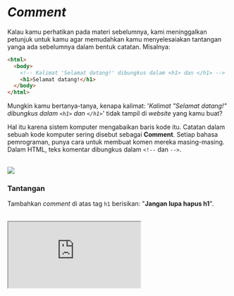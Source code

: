 # _Comment_

Kalau kamu perhatikan pada materi sebelumnya, kami meninggalkan petunjuk untuk kamu agar memudahkan kamu menyelesaiakan tantangan yanga ada sebelumnya dalam bentuk catatan. Misalnya:

```html
<html>
  <body>
    <!-- Kalimat 'Selamat datang!' dibungkus dalam <h1> dan </h1> -->
    <h1>Selamat datang!</h1>
  </body>
</html>
```

Mungkin kamu bertanya-tanya, kenapa kalimat: '_Kalimat "Selamat datang!" dibungkus dalam `<h1>` dan `</h1>`_' tidak tampil di _website_ yang kamu buat?

Hal itu karena sistem komputer mengabaikan baris kode itu. Catatan dalam sebuah kode komputer sering disebut sebagai **Comment**. Setiap bahasa pemrograman, punya cara untuk membuat komen mereka masing-masing. Dalam HTML, teks komentar dibungkus dalam `<!--` dan `-->`.

<br />

<img src="https://i.imgur.com/pGNLZm8.png" />

### Tantangan

Tambahkan _comment_ di atas tag `h1` berisikan: "**Jangan lupa hapus h1**".

<br />

<iframe
  src="https://stackblitz.com/fork/ngodingorg-a4?ctl=1&embed=1&file=index.html&hideExplorer=1"
  style={{ width: "100%", height: "564px" }}
/>

### Solusi

[Buka Solusi](https://stackblitz.com/fork/ngodingorg-a4-solution?embed=1&file=index.html)
